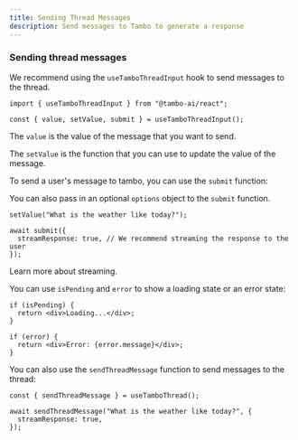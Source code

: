```yaml
---
title: Sending Thread Messages
description: Send messages to Tambo to generate a response
---
```


### Sending thread messages

We recommend using the `useTamboThreadInput` hook to send messages to the thread.

```tsx
import { useTamboThreadInput } from "@tambo-ai/react";

const { value, setValue, submit } = useTamboThreadInput();
```

The `value` is the value of the message that you want to send.

The `setValue` is the function that you can use to update the value of the message.

To send a user's message to tambo, you can use the `submit` function:

You can also pass in an optional `options` object to the `submit` function.

```tsx
setValue("What is the weather like today?");

await submit({
  streamResponse: true, // We recommend streaming the response to the user
});
```


<Cards>
  <Card title="Streaming" href="/docs/concepts/streaming">
    Learn more about streaming.
  </Card>
</Cards>

You can use `isPending` and `error` to show a loading state or an error state:

```tsx
if (isPending) {
  return <div>Loading...</div>;
}
```

```tsx
if (error) {
  return <div>Error: {error.message}</div>;
}
```

You can also use the `sendThreadMessage` function to send messages to the thread:

```tsx
const { sendThreadMessage } = useTamboThread();

await sendThreadMessage("What is the weather like today?", {
  streamResponse: true,
});
```
